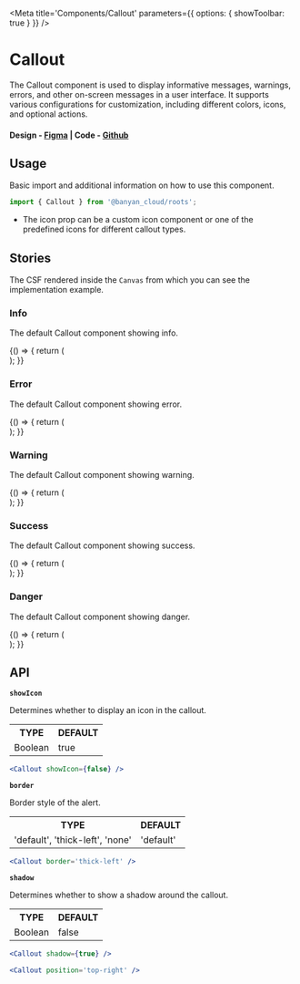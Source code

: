 
<Meta title='Components/Callout' parameters={{ options: { showToolbar: true } }} />

# Callout

The Callout component is used to display informative messages, warnings, errors, and other on-screen messages in a user interface. It supports various configurations for customization, including different colors, icons, and optional actions.

#### Design - [Figma](https://www.figma.com/design/rxc8xKBPlEyTJVFGQgh9Gb/Component-Library?node-id=2897-9473&t=fwr4cpT42vgd0PPE-0) | Code - [Github](https://github.com/banyandata-cloud/roots/tree/main/components/callout)

## Usage

Basic import and additional information on how to use this component.

```js
import { Callout } from '@banyan_cloud/roots';
```

-   The icon prop can be a custom icon component or one of the predefined icons for different callout types.

## Stories

The CSF rendered inside the `Canvas` from which you can see the implementation example.

### Info

The default Callout component showing info.

<Canvas>
	<Story name='Info'>
		{() => {
			return (
				<ThemedContainer theme='light'>
					<div style={{ width: '50%' }}>
						<Callout
							title='Information'
							description='Basic Info Basic Info Basic Info Basic InfoBasic Info'
							type='info'
						/>
					</div>
				</ThemedContainer>
			);
		}}
	</Story>
</Canvas>

### Error

The default Callout component showing error.

<Canvas>
	<Story name='Error'>
		{() => {
			return (
				<ThemedContainer theme='light'>
					<div style={{ width: '50%' }}>
						<Callout title='Error' description='Basic Error' type='error' />
					</div>
				</ThemedContainer>
			);
		}}
	</Story>
</Canvas>

### Warning

The default Callout component showing warning.

<Canvas>
	<Story name='Warning'>
		{() => {
			return (
				<ThemedContainer theme='light'>
					<div style={{ width: '50%' }}>
						<Callout title='Warning' description='Basic Warning' type='warning' />
					</div>
				</ThemedContainer>
			);
		}}
	</Story>
</Canvas>

### Success

The default Callout component showing success.

<Canvas>
	<Story name='Success'>
		{() => {
			return (
				<ThemedContainer theme='light'>
					<div style={{ width: '50%' }}>
						<Callout title='Success' description='Basic Success' type='success' />
					</div>
				</ThemedContainer>
			);
		}}
	</Story>
</Canvas>

### Danger

The default Callout component showing danger.

<Canvas>
	<Story name='Danger'>
		{() => {
			return (
				<ThemedContainer theme='light'>
					<div style={{ width: '50%' }}>
						<Callout title='Danger' description='Basic Danger' type='danger' />
					</div>
				</ThemedContainer>
			);
		}}
	</Story>
</Canvas>

## API

**`showIcon`**

Determines whether to display an icon in the callout.

<table style={{ width: '100%' }}>
	<tr>
		<th style={{ textAlign: 'left', width: '50%' }}>TYPE</th>
		<th style={{ textAlign: 'left', width: '50%' }}>DEFAULT</th>
	</tr>
	<tr>
		<td>Boolean</td>
		<td>true</td>
	</tr>
</table>

```jsx
<Callout showIcon={false} />
```

**`border`**

Border style of the alert.

<table style={{ width: '100%' }}>
	<tr>
		<th style={{ textAlign: 'left', width: '50%' }}>TYPE</th>
		<th style={{ textAlign: 'left', width: '50%' }}>DEFAULT</th>
	</tr>
	<tr>
		<td>'default', 'thick-left', 'none'</td>
		<td>'default'</td>
	</tr>
</table>

```jsx
<Callout border='thick-left' />
```

**`shadow`**

Determines whether to show a shadow around the callout.

<table style={{ width: '100%' }}>
	<tr>
		<th style={{ textAlign: 'left', width: '50%' }}>TYPE</th>
		<th style={{ textAlign: 'left', width: '50%' }}>DEFAULT</th>
	</tr>
	<tr>
		<td>Boolean</td>
		<td>false</td>
	</tr>
</table>

```jsx
<Callout shadow={true} />
```

```jsx
<Callout position='top-right' />
```

